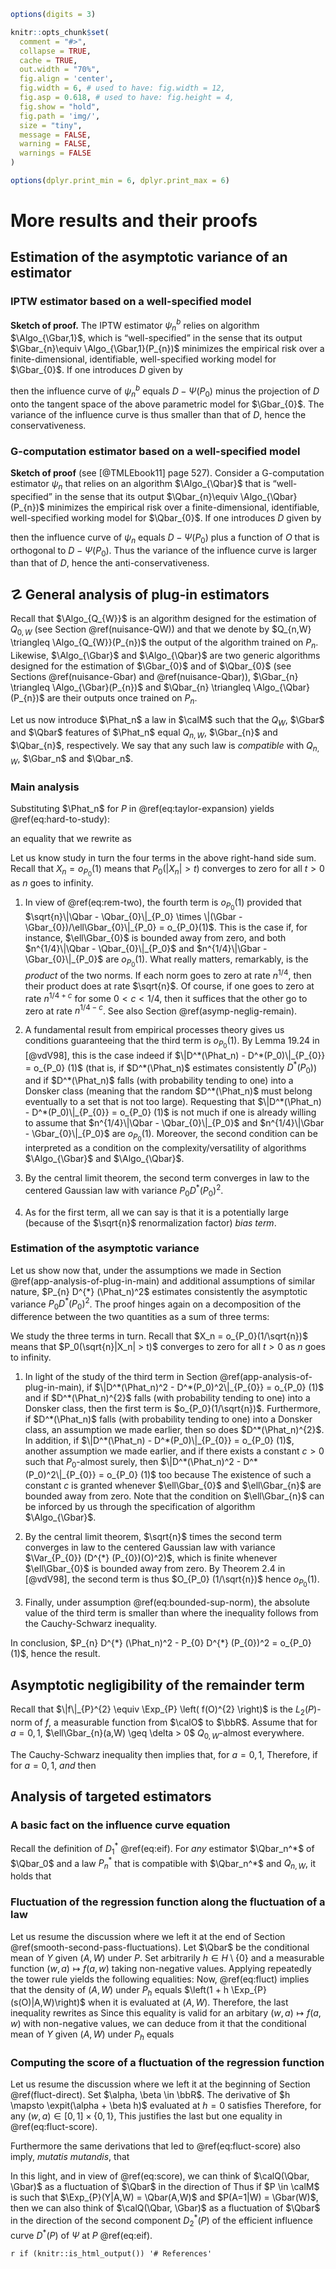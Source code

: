 ```r
options(digits = 3)

knitr::opts_chunk$set(
  comment = "#>",
  collapse = TRUE,
  cache = TRUE,
  out.width = "70%",
  fig.align = 'center',
  fig.width = 6, # used to have: fig.width = 12,
  fig.asp = 0.618, # used to have: fig.height = 4, 
  fig.show = "hold",
  fig.path = 'img/',
  size = "tiny",
  message = FALSE,
  warning = FALSE,
  warnings = FALSE
)

options(dplyr.print_min = 6, dplyr.print_max = 6)
```
# More results and their proofs {#more-proofs}



## Estimation of the asymptotic variance of an estimator

### IPTW estimator based on a well-specified model {#iptw-est-var}

__Sketch  of proof.__  The IPTW  estimator $\psi_{n}^{b}$  relies on  algorithm
$\Algo_{\Gbar,1}$, which is  "well-specified"\index{well/mis-specified} in the
sense that  its output $\Gbar_{n}\equiv \Algo_{\Gbar,1}(P_{n})$  minimizes the
empirical risk over a finite-dimensional, identifiable, well-specified working
model for $\Gbar_{0}$. If one introduces $D$ given by

\begin{equation*}
D(O) \equiv \frac{(2A-1)}{\ell\Gbar_{0}(A,W)} Y,
\end{equation*}

then the influence curve of $\psi_{n}^{b}$  equals $D - \Psi(P_{0})$ minus the
projection of  $D$ onto the  tangent space of  the above parametric  model for
$\Gbar_{0}$. The variance of the influence  curve is thus smaller than that of
$D$, hence the conservativeness.


### G-computation estimator based on a well-specified model {#gcomp-est-var}

__Sketch of  proof__ (see  [@TMLEbook11] page  527). Consider  a G-computation
estimator  $\psi_{n}$ that  relies  on an  algorithm  $\Algo_{\Qbar}$ that  is
"well-specified"\index{well/mis-specified}  in  the   sense  that  its  output
$\Qbar_{n}\equiv  \Algo_{\Qbar}(P_{n})$ minimizes  the empirical  risk over  a
finite-dimensional,   identifiable,    well-specified   working    model   for
$\Qbar_{0}$. If one introduces $D$ given by

\begin{equation*}
D(O) \equiv \Qbar_{0}(1,W) - \Qbar_{0}(0,W)
\end{equation*}

then  the influence  curve  of  $\psi_{n}$ equals  $D  -  \Psi(P_{0})$ plus  a
function of $O$ that is orthogonal to $D - \Psi(P_{0})$. Thus the variance of
the   influence   curve   is   larger    than   that   of   $D$,   hence   the
anti-conservativeness.

## &#9761; \stixdanger{} General analysis of plug-in estimators {#app-analysis-of-plug-in}

Recall that  $\Algo_{Q_{W}}$ is  an algorithm designed  for the  estimation of
$Q_{0,W}$  (see Section  \@ref(nuisance-QW)) and  that we  denote by  $Q_{n,W}
\triangleq \Algo_{Q_{W}}(P_{n})$ the  output of the algorithm  trained on $P_{n}$.
Likewise,  $\Algo_{\Gbar}$  and  $\Algo_{\Qbar}$ are  two  generic  algorithms
designed for  the estimation of  $\Gbar_{0}$ and of $\Qbar_{0}$  (see Sections
\@ref(nuisance-Gbar)    and     \@ref(nuisance-Qbar)),    $\Gbar_{n}    \triangleq
\Algo_{\Gbar}(P_{n})$  and $\Qbar_{n}  \triangleq \Algo_{\Qbar}(P_{n})$  are their
outputs once trained on $P_{n}$.

Let us now introduce $\Phat_n$ a law in $\calM$ such that the $Q_{W}$, $\Gbar$
and   $\Qbar$  features   of  $\Phat_n$   equal  $Q_{n,W}$,   $\Gbar_{n}$  and
$\Qbar_{n}$,  respectively.  We  say that  any such  law is  *compatible* with
$Q_{n,W}$, $\Gbar_n$ and $\Qbar_n$.

### Main analysis {#app-analysis-of-plug-in-main}

Substituting $\Phat_n$ for $P$ in \@ref(eq:taylor-expansion) yields
\@ref(eq:hard-to-study): 
\begin{equation} 
\sqrt{n} (\Psi(\Phat_n) - \Psi(P_0)) =  - \sqrt{n} P_0 D^*(\Phat_n) + \sqrt{n}
\Rem_{P_0}(\Phat_n), 
\end{equation}

an equality that we rewrite as
\begin{align} 
\sqrt{n} (\Psi(\Phat_n) - \Psi(P_0)) = - & \sqrt{n} P_n D^*(\Phat_n) + \sqrt{n}
(P_n - P_0) D^*(P_0)\\ & + \sqrt{n}(P_n - P_0) [D^*(\Phat_n) - D^*(P_0)] +
\sqrt{n}\Rem_{P_0}(\Phat_n). 
\end{align} 

Let  us know  study  in turn  the  four  terms in  the  above right-hand  side
sum. Recall that  $X_n = o_{P_0}(1)$ means that $P_0(|X_n|  > t)$ converges to
zero for all $t>0$ as $n$ goes to infinity.

1. In view of \@ref(eq:rem-two), the fourth term is $o_{P_0}(1)$ provided that
   $\sqrt{n}\|\Qbar     -     \Qbar_{0}\|_{P_0}      \times     \|(\Gbar     -
   \Gbar_{0})/\ell\Gbar_{0}\|_{P_0} =  o_{P_0}(1)$.  This is the  case if, for
   instance,   $\ell\Gbar_{0}$   is  bounded   away   from   zero,  and   both
   $n^{1/4}\|\Qbar    -     \Qbar_{0}\|_{P_0}$    and     $n^{1/4}\|\Gbar    -
   \Gbar_{0}\|_{P_0}$ are  $o_{P_0}(1)$. What  really matters,  remarkably, is
   the  *product* of  the  two norms.   If  each  norm goes  to  zero at  rate
   $n^{1/4}$, then  their product does at  rate $\sqrt{n}$. Of course,  if one
   goes to  zero at rate  $n^{1/4 + c}$ for  some $0<c<1/4$, then  it suffices
   that  the  other go  to  zero  at rate  $n^{1/4  -  c}$. See  also  Section
   \@ref(asymp-neglig-remain). 

2. A  fundamental result from  empirical processes theory gives  us conditions
   guaranteeing  that the  third  term  is $o_{P_0}(1)$.   By  Lemma 19.24  in
   [@vdV98], this is the case indeed if $\|D^*(\Phat_n) - D^*(P_0)\|_{P_{0}} = o_{P_0}
   (1)$ (that is, if $D^*(\Phat_n)$  estimates consistently $D^*(P_0)$) and if
   $D^*(\Phat_n)$ falls (with probability tending to one) into a Donsker class
   (meaning that  the random  $D^*(\Phat_n)$ must belong  eventually to  a set
   that is  not too  large).  Requesting that  $\|D^*(\Phat_n) -  D^*(P_0)\|_{P_{0}} =
   o_{P_0}  (1)$  is  not much  if  one  is  already  willing to  assume  that
   $n^{1/4}\|\Qbar    -     \Qbar_{0}\|_{P_0}$    and     $n^{1/4}\|\Gbar    -
   \Gbar_{0}\|_{P_0}$ are $o_{P_0}(1)$. Moreover,  the second condition can be
   interpreted  as a  condition  on the  complexity/versatility of  algorithms
   $\Algo_{\Gbar}$ and $\Algo_{\Qbar}$. 
   
3. By  the central  limit theorem,  the second  term converges  in law  to the
   centered Gaussian law with variance $P_0 D^*(P_0)^2$.
   
4. As  for the first term,  all we can say  is that it is  a potentially large
   (because of the $\sqrt{n}$ renormalization factor) *bias term*.

### Estimation of the asymptotic variance

Let  us   show  now   that,  under   the  assumptions   we  made   in  Section
\@ref(app-analysis-of-plug-in-main)  and  additional  assumptions  of  similar
nature,  $P_{n}  D^{*}  (\Phat_n)^2$  estimates  consistently  the  asymptotic
variance $P_{0} D^{*}  (P_{0})^2$.  The proof hinges again  on a decomposition
of  the  difference between  the  two  quantities as  a  sum  of three  terms:
\begin{align}  P_{n} D^{*}  (\Phat_n)^2 -  P_{0} D^{*}  (P_{0})^2= &  (P_{n} -
P_{0}) \left(D^{*} (\Phat_n)^2 - D^{*}  (P_{0})^2\right)\\ & + (P_{n} - P_{0})
D^{*}  (P_{0})^2 +  P_{0}  (D^{*} \left(\Phat_n)^2  - D^{*}  (P_{0})^2\right).
\end{align}

We study  the three  terms in  turn. Recall  that $X_n  = o_{P_0}(1/\sqrt{n})$
means that  $P_0(\sqrt{n}|X_n| > t)$  converges to zero  for all $t>0$  as $n$
goes to infinity. 

1. In    light   of   the   study    of   the   third   term    in   Section
   \@ref(app-analysis-of-plug-in-main),      if       $\|D^*(\Phat_n)^2      -
   D^*(P_0)^2\|_{P_{0}} =  o_{P_0} (1)$ and if  $D^*(\Phat_n)^{2}$ falls (with
   probability tending  to one) into a  Donsker class, then the  first term is
   $o_{P_0}(1/\sqrt{n})$.   Furthermore,   if  $D^*(\Phat_n)$   falls   (with
   probability tending  to one) into  a Donsker  class, an assumption  we made
   earlier,   then    so   does    $D^*(\Phat_n)^{2}$.    In    addition,   if
   $\|D^*(\Phat_n) - D^*(P_0)\|_{P_{0}} =  o_{P_0} (1)$, another assumption we
   made   earlier,  and   if  there   exists  a   constant  $c>0$   such  that
   \begin{equation} \sup_{n \geq 1}  \|D^*(\Phat_n) + D^*(P_0)\|_{\infty} \leq
   c (\#eq:bounded-sup-norm)  \end{equation}   $P_{0}$-almost   surely,  then   $\|D^*(\Phat_n)^2   -
   D^*(P_0)^2\|_{P_{0}}   =   o_{P_0}   (1)$  too   because   \begin{equation}
   \|D^*(\Phat_n)^2   -   D^*(P_0)^2\|_{P_{0}}   \leq   c   \|D^*(\Phat_n)   -
   D^*(P_0)\|_{P_{0}}.  \end{equation} The existence of such a constant $c$ is
   granted whenever $\ell\Gbar_{0}$ and  $\ell\Gbar_{n}$ are bounded away from
   zero. Note  that the  condition on  $\ell\Gbar_{n}$ can  be inforced  by us
   through the specification of algorithm $\Algo_{\Gbar}$.

2. By the central limit theorem, $\sqrt{n}$ times the second term converges in
   law  to  the  centered  Gaussian law  with  variance  $\Var_{P_{0}}  (D^{*}
   (P_{0})(O)^2)$, which  is finite  whenever $\ell\Gbar_{0}$ is  bounded away
   from zero.  By Theorem 2.4  in [@vdV98], the  second term is  thus $O_{P_0}
   (1/\sqrt{n})$ hence $o_{P_0} (1)$. 
   
3. Finally, under assumption \@ref(eq:bounded-sup-norm), the absolute value of
   the  third term  is smaller  than \begin{equation}c  P_{0} |D^*(\Phat_n)  -
   D^*(P_0)|     \leq    c     \|D^*(\Phat_n)    -     D^*(P_0)\|_{P_{0}}    =
   o_{P_0}(1),\end{equation}   where    the   inequality   follows    from   the
   Cauchy-Schwarz inequality. 

In conclusion, $P_{n}  D^{*} (\Phat_n)^2 - P_{0} D^{*}  (P_{0})^2 = o_{P_0}(1)$,
hence the result.

## Asymptotic negligibility of the remainder term {#asymp-neglig-remain}

Recall that  $\|f\|_{P}^{2} \equiv  \Exp_{P} \left(  f(O)^{2} \right)$  is the
$L_2(P)$-norm of  $f$, a measurable  function from $\calO$ to  $\bbR$.  Assume
that  for $a=  0,1$,  $\ell\Gbar_{n}(a,W) \geq  \delta  > 0$  $Q_{0,W}$-almost
everywhere.

The   Cauchy-Schwarz  inequality   then   implies  that,   for   $a  =   0,1$,
\begin{equation*}\Rem_{P_0}(\Phat_n)   \le   \frac{2}{\delta}   \max_{a=0,1}
\left(  \|\Qbar_n   (a,\cdot)  -  \Qbar_0  (a,\cdot)\|_{P_0}   \right)  \times
\|\Gbar_n  -   \Gbar_0\|_{P_0}.\end{equation*}  Therefore,  if   for  $a=0,1$,
\begin{equation*}\|\Qbar_n(a,\cdot)      -     \Qbar_0(a,\cdot)\|_{P_0}      =
o_{P_0}(n^{-1/4})\end{equation*}     *and*    \begin{equation*}\|\Gbar_n     -
\Gbar_0\|_{P_0}        =         o_{P_0}(n^{-1/4}),\end{equation*}        then
\begin{equation*}\Rem_{P_0}(\Phat_n) = o_{P_0}(n^{-1/2}).\end{equation*}

## Analysis of targeted estimators {#analysis-TMLE}

### A basic fact on the influence curve equation {#basic-eic-eq}

Recall  the  definition of  $D_{1}^{*}$  \@ref(eq:eif).   For *any*  estimator
$\Qbar_n^*$  of  $\Qbar_0$  and  a  law  $P_n^{*}$  that  is  compatible  with
$\Qbar_n^*$ and $Q_{n,W}$, it holds that
\begin{align*}
P_n D_1^*(P_n^*) 
&= \frac{1}{n} \sum_{i=1}^n D_1^{*}(P_n^*)(O_i)\\ 
&=\frac{1}{n}  \sum_{i=1}^n  \left(  \Qbar_n(1,W_i)   -  \Qbar_n(0,W_i)  -  \int
\left(\Qbar_n(1,w) - \Qbar_n(0,w)\right) dQ_{n,W}(w) \right) \\ 
&=   \frac{1}{n}\sum_{i=1}^n \left( \Qbar_n(1,W_i)  - \Qbar_n(0,W_i)\right) - \frac{1}{n}\sum_{i=1}^n
\left(\Qbar_n(1,W_i) - \Qbar_n(0,W_i)\right) = 0.
\end{align*}

### Fluctuation of the regression function along the fluctuation of a law {#fluct-reg}

Let  us  resume  the discussion  where  we  left  it  at the  end  of  Section
\@ref(smooth-second-pass-fluctuations).  Let  $\Qbar$ be the  conditional mean
of $Y$ given $(A,W)$ under $P$. Set  arbitrarily $h \in H \setminus \{0\}$ and
a   measurable   function   $(w,a)   \mapsto   f(a,w)$   taking   non-negative
values. Applying  repeatedly the tower  rule yields the  following equalities:
\begin{align*} \Exp_{P_{h}}  \left(f(A,W) Y\right) &= \Exp_{P}  \left(f(A,W) Y
(1 + h  s(O))\right) \\ &= \Exp_{P} \left(f(A,W) \Exp_{P}\left(Y  (1 + h s(O))
\middle|A,W\right)\right)  \\ &=  \Exp_{P} \left(f(A,W)  \left(\Qbar(A,W) +  h
\Exp_{P}(Ys(O)   |   A,W)   \right)\right)   \\   &=   \Exp_{P}   \left(f(A,W)
\frac{\Qbar(A,W) + h  \Exp_{P}(Ys(O) | A,W)}{1 +  h \Exp_{P}(s(O)|A,W)} \times
\left(1 + h \Exp_{P}(s(O)|A,W)\right)\right).\end{align*} Now, \@ref(eq:fluct)
implies  that  the density  of  $(A,W)$  under  $P_{h}$  equals $\left(1  +  h
\Exp_{P}(s(O)|A,W)\right)$ when  it is  evaluated at $(A,W)$.   Therefore, the
last inequality rewrites as 
\begin{equation*} 
\Exp_{P_{h}}  \left(f(A,W)
Y\right)  = \Exp_{P_{h}}  \left(f(A,W) \frac{\Qbar(A,W)  + h  \Exp_{P}(Ys(O) |
A,W)}{1 + h \Exp_{P}(s(O)|A,W)}\right).
\end{equation*} 
Since this  equality is valid
for an arbitary $(w,a) \mapsto f(a,w)$ with non-negative values, we can deduce
from it  that the  conditional mean  of $Y$ given  $(A,W)$ under  $P_h$ equals
\begin{equation*}\frac{\Qbar(A,W)   +  h   \Exp_{P}(Ys(O)   |   A,W)}{1  +   h
\Exp_{P}(s(O)|A,W)}.\end{equation*}

### Computing the score of a fluctuation of the regression function {#fluct-score}

Let us  resume the  discussion where we  left it at  the beginning  of Section
\@ref(fluct-direct).   Set $\alpha,  \beta \in  \bbR$.  The  derivative of  $h
\mapsto   \expit(\alpha   +   \beta   h)$   evaluated   at   $h=0$   satisfies
\begin{equation*}\frac{d}{dh}  \left.\expit(\alpha +  \beta h)\right|_{h=0}  =
\beta \expit(\alpha)  (1 - \expit(\alpha)).\end{equation*} Therefore,  for any
$(w,a) \in [0,1] \times \{0,1\}$, 
\begin{align*}\frac{d}{dh} \left.\Qbar_{h} (a, w)\right|_{h=0} &= \frac{2a - 1}{\ell\Gbar(a,w)} \expit\left(\logit\left(\Qbar(a,w)\right)\right) \left[1 - \expit\left(\logit\left(\Qbar(a,w)\right)\right)\right]\\&= \frac{2a - 1}{\ell\Gbar(a,w)} \Qbar(a,w) \left(1 - \Qbar(a,w)\right).\end{align*}
This justifies the last but one equality in \@ref(eq:fluct-score).

Furthermore the same derivations that led to \@ref(eq:fluct-score) also imply,
*mutatis mutandis*, that

\begin{equation*}  \frac{d}{d  h} \left.   L_{y}(\Qbar_{h})(O)\right|_{h=0}  =
\frac{2A      -      1}{\ell\Gbar(A,      W)}     \left(Y      -      \Qbar(A,
W)\right). (\#eq:fluct-score-bis)\end{equation*}

In this light,  and in view of \@ref(eq:score), we  can think of $\calQ(\Qbar,
\Gbar)$ as  a fluctuation  of $\Qbar$ in  the direction  of \begin{equation*}(w,a,y)     \mapsto    \frac{2a-1}{\ell\Gbar(a,w)}     (y     -
\Qbar(a,w)).\end{equation*}   Thus   if   $P   \in   \calM$   is   such   that
$\Exp_{P}(Y|A,W) =  \Qbar(A,W)$ and  $P(A=1|W) = \Gbar(W)$,  then we  can also
think of $\calQ(\Qbar, \Gbar)$ as a fluctuation of $\Qbar$ in the direction of
the  second   component  $D_{2}^{*}(P)$  of  the   efficient  influence  curve
$D^{*}(P)$ of $\Psi$ at $P$ \@ref(eq:eif).

`r if (knitr::is_html_output()) '# References'`
   
   
